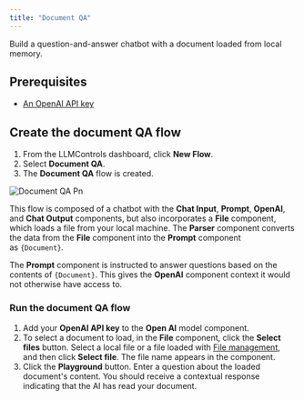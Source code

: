 ```yaml
---
title: "Document QA"
---
```


Build a question-and-answer chatbot with a document loaded from local memory. 

## **Prerequisites**[**​**](https://docs.langflow.org/document-qa#prerequisites)

- [An OpenAI API key](https://platform.openai.com/)

## **Create the document QA flow**[**​**](https://docs.langflow.org/document-qa#create-the-document-qa-flow)

1. From the LLMControls dashboard, click **New Flow**.
2. Select **Document QA**.
3. The **Document QA** flow is created.

![Document QA Pn](/images/documentQA.png)

This flow is composed of a chatbot with the **Chat Input**, **Prompt**, **OpenAI**, and **Chat Output** components, but also incorporates a **File** component, which loads a file from your local machine. The **Parser** component converts the data from the **File** component into the **Prompt** component as `{Document}`.

The **Prompt** component is instructed to answer questions based on the contents of `{Document}`. This gives the **OpenAI** component context it would not otherwise have access to.

### **Run the document QA flow**[**​**](https://docs.langflow.org/document-qa#run-the-document-qa-flow)

1. Add your **OpenAI API key** to the **Open AI** model component.
2. To select a document to load, in the **File** component, click the **Select files** button. Select a local file or a file loaded with [File management](/Concepts/manage-files), and then click **Select file**. The file name appears in the component.
3. Click the **Playground** button. Enter a question about the loaded document's content. You should receive a contextual response indicating that the AI has read your document.